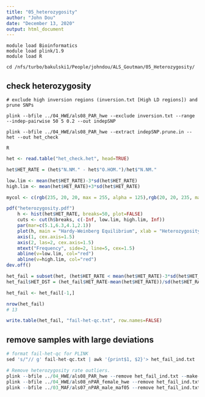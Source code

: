 ```yaml
---
title: "05_heterozygosity"
author: "John Dou"
date: "December 13, 2020"
output: html_document
---
```


```batch
module load Bioinformatics
module load plink/1.9
module load R

cd /nfs/turbo/bakulski1/People/johndou/ALS_Goutman/05_Heterozygosity/
```


## check heterozygosity

```batch
# exclude high inversion regions (inversion.txt [High LD regions]) and prune SNPs

plink --bfile ../04_HWE/als08_PAR_hwe --exclude inversion.txt --range --indep-pairwise 50 5 0.2 --out indepSNP

plink --bfile ../04_HWE/als08_PAR_hwe --extract indepSNP.prune.in --het --out het_check

R
```

```r
het <- read.table("het_check.het", head=TRUE)

het$HET_RATE = (het$"N.NM." - het$"O.HOM.")/het$"N.NM."

low.lim <- mean(het$HET_RATE)-3*sd(het$HET_RATE)
high.lim <- mean(het$HET_RATE)+3*sd(het$HET_RATE)

mycol <- c(rgb(235, 20, 20, max = 255, alpha = 125),rgb(20, 20, 235, max = 255, alpha = 125),rgb(235, 20, 20, max = 255, alpha = 125))

pdf("heterozygosity.pdf")
	h <- hist(het$HET_RATE, breaks=50, plot=FALSE)
	cuts <- cut(h$breaks, c(-Inf, low.lim, high.lim, Inf))
	par(mar=c(5.1,6.3,4.1,2.1))
	plot(h, main = "Hardy-Weinberg Equilibrium", xlab = "Heterozygosity Rate", ylab="", axes=FALSE, col=mycol[cuts], cex.lab=1.5)
	axis(1, cex.axis=1.5)
	axis(2, las=2, cex.axis=1.5) 
	mtext("Frequency", side=2, line=5, cex=1.5)
	abline(v=low.lim, col="red")
	abline(v=high.lim, col="red")
dev.off()

het_fail = subset(het, (het$HET_RATE < mean(het$HET_RATE)-3*sd(het$HET_RATE)) | (het$HET_RATE > mean(het$HET_RATE)+5*sd(het$HET_RATE)));
het_fail$HET_DST = (het_fail$HET_RATE-mean(het$HET_RATE))/sd(het$HET_RATE);

het_fail <- het_fail[-1,]

nrow(het_fail)
# 13

write.table(het_fail, "fail-het-qc.txt", row.names=FALSE)
```


## remove samples with large deviations

```r
# format fail-het-qc for PLINK
sed 's/"// g' fail-het-qc.txt | awk '{print$1, $2}'> het_fail_ind.txt

# Remove heterozygosity rate outliers.
plink --bfile ../04_HWE/als08_PAR_hwe --remove het_fail_ind.txt --make-bed --out als09_PAR_het
plink --bfile ../04_HWE/als08_nPAR_female_hwe --remove het_fail_ind.txt --make-bed --out als09_nPAR_female_het
plink --bfile ../03_MAF/als07_nPAR_male_maf05 --remove het_fail_ind.txt --make-bed --out als07_nPAR_male_het
```
